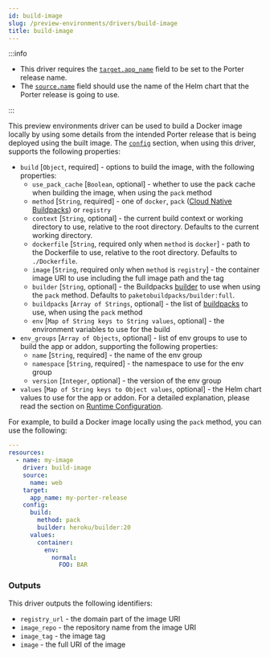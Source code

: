 ```yaml
---
id: build-image
slug: /preview-environments/drivers/build-image
title: build-image
---
```


:::info

- This driver requires the [`target.app_name`](/preview-environments/porter-yaml-reference#resourcetarget) field to be set to the Porter release name.
- The [`source.name`](/preview-environments/porter-yaml-reference#resourcesource) field should use the name of the Helm chart that the Porter release is going to use.

:::

This preview environments driver can be used to build a Docker image locally by using some details from the intended Porter release that is being deployed using the built image. The [`config`](/preview-environments/porter-yaml-reference#resourceconfig) section, when using this driver, supports the following properties:

- `build` [`Object`, required] - options to build the image, with the following properties:
  - `use_pack_cache` [`Boolean`, optional] - whether to use the pack cache when building the image, when using the `pack` method
  - `method` [`String`, required] - one of `docker`, `pack` ([Cloud Native Buildpacks](https://buildpacks.io)) or `registry`
  - `context` [`String`, optional] - the current build context or working directory to use, relative to the root directory. Defaults to the current working directory.
  - `dockerfile` [`String`, required only when `method` is `docker`] - path to the Dockerfile to use, relative to the root directory. Defaults to `./Dockerfile`.
  - `image` [`String`, required only when `method` is `registry`] - the container image URI to use including the full image path and the tag
  - `builder` [`String`, optional] - the Buildpacks [builder](https://buildpacks.io/docs/concepts/components/builder/) to use when using the `pack` method. Defaults to `paketobuildpacks/builder:full`.
  - `buildpacks` [`Array of Strings`, optional] - the list of [buildpacks](https://buildpacks.io/docs/concepts/components/buildpack/) to use, when using the `pack` method
  - `env` [`Map of String keys to String values`, optional] - the environment variables to use for the build
- `env_groups` [`Array of Objects`, optional] - list of env groups to use to build the app or addon, supporting the following properties:
  - `name` [`String`, required] - the name of the env group
  - `namespace` [`String`, required] - the namespace to use for the env group
  - `version` [`Integer`, optional] - the version of the env group
- `values` [`Map of String keys to Object values`, optional] - the Helm chart values to use for the app or addon. For a detailed explanation, please read the section on [Runtime Configuration](/preview-environments/porter-yaml-reference#runtime-configuration).

For example, to build a Docker image locally using the `pack` method, you can use the following:

```yaml
---
resources:
  - name: my-image
    driver: build-image
    source:
      name: web
    target:
      app_name: my-porter-release
    config:
      build:
        method: pack
        builder: heroku/builder:20
      values:
        container:
          env:
            normal:
              FOO: BAR
```

### Outputs

This driver outputs the following identifiers:

- `registry_url` - the domain part of the image URI
- `image_repo` - the repository name from the image URI
- `image_tag` - the image tag
- `image` - the full URI of the image
